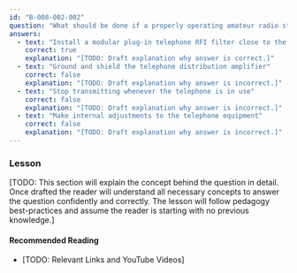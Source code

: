 ```yaml
---
id: "B-008-002-002"
question: "What should be done if a properly operating amateur radio station is the cause of interference to a nearby telephone?"
answers:
  - text: "Install a modular plug-in telephone RFI filter close to the telephone device"
    correct: true
    explanation: "[TODO: Draft explanation why answer is correct.]"
  - text: "Ground and shield the telephone distribution amplifier"
    correct: false
    explanation: "[TODO: Draft explanation why answer is incorrect.]"
  - text: "Stop transmitting whenever the telephone is in use"
    correct: false
    explanation: "[TODO: Draft explanation why answer is incorrect.]"
  - text: "Make internal adjustments to the telephone equipment"
    correct: false
    explanation: "[TODO: Draft explanation why answer is incorrect.]"
---
```


### Lesson

[TODO: This section will explain the concept behind the question in detail. Once drafted the reader will understand all necessary concepts to answer the question confidently and correctly. The lesson will follow pedagogy best-practices and assume the reader is starting with no previous knowledge.]

#### Recommended Reading

- [TODO: Relevant Links and YouTube Videos]
